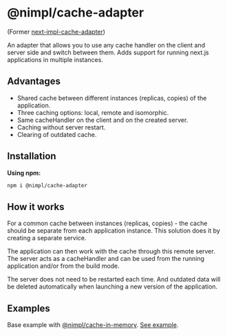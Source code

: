# @nimpl/cache-adapter

(Former [next-impl-cache-adapter](https://www.npmjs.com/package/next-impl-cache-adapter))

An adapter that allows you to use any cache handler on the client and server side and switch between them. Adds support for running next.js applications in multiple instances.

## Advantages

* Shared cache between different instances (replicas, copies) of the application.
* Three caching options: local, remote and isomorphic.
* Same cacheHandler on the client and on the created server.
* Caching without server restart.
* Clearing of outdated cache.

## Installation

**Using npm:**
```sh npm2yarn copy
npm i @nimpl/cache-adapter
```

## How it works

For a common cache between instances (replicas, copies) - the cache should be separate from each application instance. This solution does it by creating a separate service.

The application can then work with the cache through this remote server. The server acts as a cacheHandler and can be used from the running application and/or from the build mode.

The server does not need to be restarted each time. And outdated data will be deleted automatically when launching a new version of the application.

## Examples

Base example with [@nimpl/cache-in-memory](https://nimpl.tech/cache-in-memory). [See example](https://github.com/vordgi/nimpl-cache/tree/main/example).